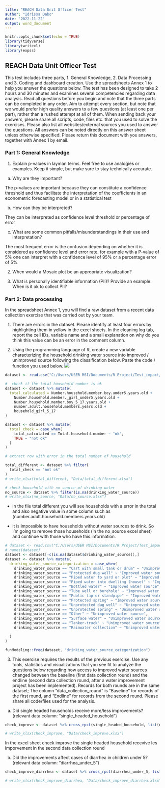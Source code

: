 ```yaml
---
title: "REACH Data Unit Officer Test"
author: "Idrissa Dabo"
date: "2022-11-22"
output: word_document
---
```


```r
knitr::opts_chunk$set(echo = TRUE)
library(tidyverse)
library(writexl)
library(expss)
```

## REACH Data Unit Officer Test

This test includes three parts, 1. General Knowledge, 2. Data Processing and 3. Coding and dashboard creation. Use the spreadsheets Annex 1 to help you answer the questions below.
The test has been designed to take 2 hours and 30 minutes and examines several competencies regarding data analysis. Read all questions before you begin and note that the three parts can be completed in any order. Aim to attempt every section, but note that we would prefer high quality answers to a few questions (at least one per part), rather than a rushed attempt at all of them. When sending back your answers, please share all scripts, code, files etc. that you used to solve the exercises. Please also list all websites/external sources you used to answer the questions.
All answers can be noted directly on this answer sheet unless otherwise specified. Please return this document with you answers, together with Annex 1 by email. 


### Part 1: General Knowledge

1. Explain p-values in layman terms. Feel free to use analogies or examples. Keep it simple, but make sure to stay technically accurate. 

  a.	Why are they important?
  
  The p-values are important because they can constitute a confidence threshold and thus facilitate the interpretation of the coefficients in an econometric forecasting model or in a statistical test   
 
  b.	How can they be interpreted?
  
  They can be interpreted as confidence level threshold or percentage of error
 
  c.	What are some common pitfalls/misunderstandings in their use and interpretation? 
  
  The most frequent error is the confusion depending on whether it is considered as confidence level and error rate. for example with a P-value of 5% one can interpret with a confidence level of 95% or a percentage error of 5%. 

2.	When would a Mosaic plot be an appropriate visualization? 

3.	What is personally identifiable information (PII)? Provide an example. When is it ok to collect PII? 


### Part 2: Data processing 

In the spreadsheet Annex 1, you will find a raw dataset from a recent data collection exercise that was carried out by your team.

1.	There are errors in the dataset. Please identify at least four errors by highlighting them in yellow in the excel sheets. In the cleaning log tab, report the cell IDs, variable name and a small explanation on why do you think this value can be an error in the comment column.



2.	Using the programming language of R, create a new variable characterizing the household drinking water source into improved / unimproved source following the classification below. Paste the code / function you used below.
![](C:/Users/USER MSI/Documents/R Project/Test_impact/categorization.PNG)


```r
dataset <- read.csv("C:/Users/USER MSI/Documents/R Project/Test_impact/Data/Annex  1 - REACH Assessment Test Database_DataAnalyst_v2.csv")

#  check if the total household number is ok
dataset <- dataset %>% mutate(
  total_calculated = Number.household.member.boy.under5.years.old +
    Number.household.member._girl_under5.years.old + 
    Number.household.member.boy_5_17.years.old +
    number.adult.household.members.years.old +
    household_girl_5_17
)

dataset <- dataset %>% mutate(
  total_check = case_when(
    total_calculated == Total.household.number ~ "ok",
    TRUE ~ "not ok"
  )
)

# extract row with error in the total number of household

total_different <- dataset %>% filter(
  total_check == "not ok"
)
# write_xlsx(total_different, "Data/total_different.xlsx")

# check household with no source of drinking water
no_source <- dataset %>% filter(is.na(drinking_water_source))
# write_xlsx(no_source, "Data/no_source.xlsx")


```
 * in the file total different you will see households with a error in the total and also negative value in some column such as (number.adult.household.members.years.old)

  * it is impossible to have households without water sources to drink. So I'm going to remove those households (in the no_source excel sheet) and continue with those who have this information.


```r
# dataset <- read.csv("C:/Users/USER MSI/Documents/R Project/Test_impact/Data/Annex  1 - REACH Assessment Test Database_DataAnalyst_v2.csv")
# names(dataset)
dataset <- dataset[-c(is.na(dataset$drinking_water_source)),]
dataset <- dataset %>% mutate(
  drinking_water_source_categorization = case_when(
    drinking_water_source == "Cart with small tank or drum" ~ "Unimproved water source",
    drinking_water_source == "Protected dug well" ~ "Improved water source",
    drinking_water_source == "Piped water to yard or plot" ~ "Improved water source",
    drinking_water_source == "Piped water into dwelling (house)" ~ "Improved water source",
    drinking_water_source == "Bottled water" ~ "Improved water source",
    drinking_water_source == "Tube well or borehole" ~ "Improved water source",
    drinking_water_source == "Public tap or standpipe" ~ "Improved water source",
    drinking_water_source == "Protected spring" ~ "Improved water source",
    drinking_water_source == "Unprotected dug well" ~ "Unimproved water source",
    drinking_water_source == "Unprotected spring" ~ "Unimproved water source",
    drinking_water_source == "Other" ~ "Unimproved water source",
    drinking_water_source == "Surface water" ~ "Unimproved water source",
    drinking_water_source == "Tanker-truck" ~ "Unimproved water source",
    drinking_water_source == "Rainwater collection" ~ "Unimproved water source"

  )
)

funModeling::freq(dataset, "drinking_water_source_categorization")

```

3.	This exercise requires the results of the previous exercise. Use any tools, statistics and visualizations that you see fit to analyze the questions below regarding how access to improved water sources changed between the baseline (first data collection round) and the endline (second data collection round, after a water improvement project has been implemented). Records for both rounds are in the same dataset; The column “data_collection_round” is “Baseline” for records of the first round, and “Endline” for records from the second round. Please share all code/files used for the analysis.

  a.	Did single headed households receive more/less improvements? (relevant data column: “single_headed_household”)
```r
check_improve <- dataset %>% cross_rpct(single_headed_household, list(data_collection_round %nest%  drinking_water_source_categorization))

# write_xlsx(check_improve, "Data/check_improve.xlsx")


```
  In the excel sheet check improve the single headed household recevive les imporvement in the second data collection round

  b.	Did the improvements affect cases of diarrhea in children under 5? (relevant data column: “diarrhea_under_5”)
```r

check_improve_diarrhea <- dataset %>% cross_rpct(diarrhea_under_5, list(data_collection_round %nest%  drinking_water_source_categorization))

# write_xlsx(check_improve_diarrhea, "Data/check_improve_diarrhea.xlsx")

```

